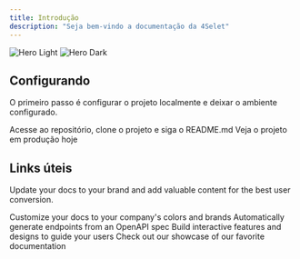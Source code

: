 ```yaml
---
title: Introdução
description: "Seja bem-vindo a documentação da 4Selet"
---
```


<img
  className="block dark:hidden"
  src="/images/hero-light.png"
  alt="Hero Light"
/>
<img
  className="hidden dark:block"
  src="/images/hero-dark.png"
  alt="Hero Dark"
/>

## Configurando

O primeiro passo é configurar o projeto localmente e deixar o ambiente configurado.

<CardGroup cols={2}>
  <Card
    title="Github Repository"
    icon="github"
    href="https://github.com/4selet/4selet-v2"
  >
    Acesse ao repositório, clone o projeto e siga o README.md
  </Card>
  <Card
    title="Production"
    icon="globe"
    href="https://4st.com.br"
  >
    Veja o projeto em produção hoje
  </Card>
</CardGroup>

## Links úteis

Update your docs to your brand and add valuable content for the best user conversion.

<CardGroup cols={2}>
  <Card
    title="Customize Style"
    icon="palette"
    href="https://mintlify.com/docs/settings/global"
  >
    Customize your docs to your company's colors and brands
  </Card>
  <Card
    title="Reference APIs"
    icon="code"
    href="https://mintlify.com/docs/api-playground/openapi"
  >
    Automatically generate endpoints from an OpenAPI spec
  </Card>
  <Card
    title="Add Components"
    icon="screwdriver-wrench"
    href="https://mintlify.com/docs/content/components/accordions"
  >
    Build interactive features and designs to guide your users
  </Card>
  <Card
    title="Get Inspiration"
    icon="stars"
    href="https://mintlify.com/customers"
  >
    Check out our showcase of our favorite documentation
  </Card>
</CardGroup>
